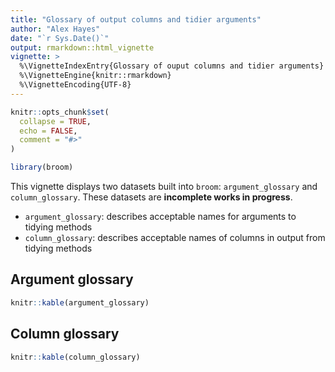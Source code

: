 ```yaml
---
title: "Glossary of output columns and tidier arguments"
author: "Alex Hayes"
date: "`r Sys.Date()`"
output: rmarkdown::html_vignette
vignette: >
  %\VignetteIndexEntry{Glossary of ouput columns and tidier arguments}
  %\VignetteEngine{knitr::rmarkdown}
  %\VignetteEncoding{UTF-8}
---
```


```r
knitr::opts_chunk$set(
  collapse = TRUE,
  echo = FALSE,
  comment = "#>"
)

library(broom)
```

This vignette displays two datasets built into `broom`: `argument_glossary` and `column_glossary`. These datasets are **incomplete works in progress**.

- `argument_glossary`: describes acceptable names for arguments to tidying methods
- `column_glossary`: describes acceptable names of columns in output from tidying methods

## Argument glossary

```r
knitr::kable(argument_glossary)
```

## Column glossary

```r
knitr::kable(column_glossary)
```
